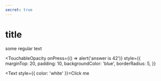 ```yaml
---
secret: true
---
```


# title

some regular text


<TouchableOpacity
  onPress={() => alert('answer is 42')}
  style={{
    marginTop: 20,
    padding: 10,
    backgroundColor: 'blue',
    borderRadius: 5,
  }}
>
  <Text style={{ color: 'white' }}>Click me</Text>
</TouchableOpacity>

